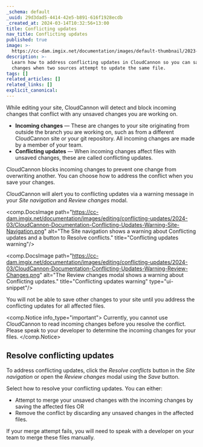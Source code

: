 ```yaml
---
_schema: default
_uuid: 29d3dad5-4414-42e5-b891-616f1928ecdb
_created_at: 2024-03-14T10:32:56+13:00
title: Conflicting updates
nav_title: Conflicting updates
published: true
image: >-
  https://cc-dam.imgix.net/documentation/images/default-thumbnail/2023-Q4/CloudCannon-Documentation-Thumbnail.png
description: >-
  Learn how to address conflicting updates in CloudCannon so you can save your
  changes when two sources attempt to update the same file.
tags: []
related_articles: []
related_links: []
explicit_canonical:
---
```

While editing your site, CloudCannon will detect and block incoming changes that conflict with any unsaved changes you are working on.

* **Incoming changes** — These are changes to your site originating from outside the branch you are working on, such as from a different CloudCannon site or your git repository. All incoming changes are made by a member of your team.
* **Conflicting updates** — When incoming changes affect files with unsaved changes, these are called conflicting updates.

CloudCannon blocks incoming changes to prevent one change from overwriting another. You can choose how to address the conflict when you save your changes.

CloudCannon will alert you to conflicting updates via a warning message in your *Site navigation* and *Review changes* modal.

<comp.DocsImage path="https://cc-dam.imgix.net/documentation/images/editing/conflicting-updates/2024-03/CloudCannon-Documentation-Conflicting-Updates-Warning-Site-Navigation.png" alt="The Site navigation shows a warning about Conflicting updates and a button to Resolve conflicts." title="Conflicting updates warning"/>

<comp.DocsImage path="https://cc-dam.imgix.net/documentation/images/editing/conflicting-updates/2024-03/CloudCannon-Documentation-Conflicting-Updates-Warning-Review-Changes.png" alt="The Review changes modal shows a warning about Conflicting updates." title="Conflicting updates warning" type="ui-snippet"/>

You will not be able to save other changes to your site until you address the conflicting updates for all affected files.

<comp.Notice info_type="important">
  Currently, you cannot use CloudCannon to read incoming changes before you resolve the conflict. Please speak to your developer to determine the incoming changes for your files.
</comp.Notice>

## Resolve conflicting updates

To address conflicting updates, click the *Resolve conflicts* button in the *Site navigation* or open the *Review changes* modal using the *Save* button.

Select how to resolve your conflicting updates. You can either:

* Attempt to merge your unsaved changes with the incoming changes by saving the affected files OR
* Remove the conflict by discarding any unsaved changes in the affected files.

If your merge attempt fails, you will need to speak with a developer on your team to merge these files manually.